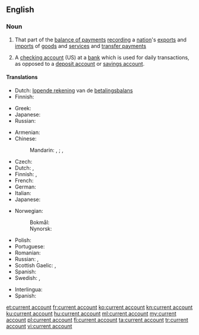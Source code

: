 {{also|current-account}}
==English==
{{wikipedia}}

===Noun===
{{en-noun|head=[[current]] [[account]]}}

# That part of the [[balance of payments]] [[recording]] a [[nation]]'s [[export]]s and [[import]]s of [[goods]] and [[service]]s and [[transfer payment]]s
# {{lb|en|British}} A [[checking account]] (US) at a [[bank]] which is used for daily transactions, as opposed to a [[deposit account]] or [[savings account]].

====Translations====
{{trans-top|part of balance of payments}}
* Dutch: [[lopende rekening]] van de [[betalingsbalans]] {{g|f}}
* Finnish: {{t+|fi|vaihtotase}}
{{trans-mid}}
* Greek: {{t+|el|Ισοζύγιο Τρεχουσών Συναλλαγών|n|sc=Grek}}
* Japanese: {{t|ja|経常勘定|tr=keijōkanjō}}
* Russian: {{t|ru|торго́вый бала́нс|m}}
{{trans-bottom}}

{{trans-top|checking account}}
* Armenian: {{t|hy|ընթացիկ հաշիվ|sc=Armn}}
* Chinese:
*: Mandarin: {{t|cmn|往來賬戶|sc=Hani}}, {{t|cmn|往来账户|tr=wǎnglái zhànghù|sc=Hani}}; {{t|cmn|支票賬戶|sc=Hani}}, {{t|cmn|支票账户|tr=zhīpiào zhànghù|sc=Hani}} {{qualifier|checking account}}
* Czech: {{t|cs|běžný účet|m}}
* Dutch: {{t+|nl|zichtrekening|f}}, {{t|nl|lopende rekening}}
* Finnish: {{t|fi|käyttelytili}}, {{t|fi|šekkitili}} {{qualifier|checking account}}
* French: {{t+|fr|compte courant|m}}
* German: {{t+|de|Girokonto|n}}
* Italian: {{t+|it|conto corrente|m}}
* Japanese: {{t|ja|当座預金|tr=とうざよきん, tōzayokin}}
{{trans-mid}}
* Norwegian:
*: Bokmål: {{t|nb|brukskonto|m}}
*: Nynorsk: {{t|nn|brukskonto|m}}
* Polish: {{t|pl|rachunek bieżący|m-in}}
* Portuguese: {{t+|pt|conta corrente|f}}
* Romanian: {{t+|ro|cont curent|m}}
* Russian: {{t|ru|теку́щий счёт|m|tr=tekúščij sčot}}, {{t|ru|че́ковый счёт|m|tr=čékovyj sčot}} {{qualifier|checking account}}
* Scottish Gaelic: {{t|gd|ruith-chunntas|m}}, {{t|gd|cunntas-ruith|m}}
* Spanish: {{t|es|cuenta corriente|f}}
* Swedish: {{t|sv|kurantkonto|n}}, {{t|sv|checkkonto|n}} {{qualifier|checking account}}
{{trans-bottom}}

{{checktrans-top}}
* Interlingua: {{t-check|ia|conto currente}}
* Spanish: {{t-check|es|cuenta corriente|f}}
{{trans-bottom}}

[[et:current account]]
[[fr:current account]]
[[ko:current account]]
[[kn:current account]]
[[ku:current account]]
[[hu:current account]]
[[ml:current account]]
[[my:current account]]
[[pl:current account]]
[[fi:current account]]
[[ta:current account]]
[[tr:current account]]
[[vi:current account]]